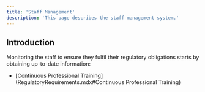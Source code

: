 ```yaml
---
title: 'Staff Management'
description: 'This page describes the staff management system.'
---
```


## Introduction

Monitoring the staff to ensure they fulfil their regulatory obligations starts by obtaining up-to-date information:

* \[Continuous Professional Training]\(RegulatoryRequirements.mdx#Continuous Professional Training)